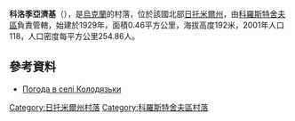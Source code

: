 {{coord|50|17|54|N|28|56|32|E|scale:30000|display=title}}

'''科洛季亞濟基'''（{{lang-uk|Колодязьки}}），是[[烏克蘭|烏克蘭]]的村落，位於該國北部[[日托米爾州|日托米爾州]]，由[[科羅斯特舍夫區|科羅斯特舍夫區]]負責管轄，始建於1929年，面積0.46平方公里，海拔高度192米，2001年人口118，人口密度每平方公里254.86人。

==參考資料==
* [http://weather.in.ua/ua/zhitomirskaja/11116 Погода в селі Колодязьки] {{Wayback|url=http://weather.in.ua/ua/zhitomirskaja/11116 |date=20111219130236 }}

{{DEFAULTSORT:Колодязьки}}
[[Category:日托米爾州村落|Category:日托米爾州村落]]
[[Category:科羅斯特舍夫區村落|Category:科羅斯特舍夫區村落]]


{{Zhytomyr-geo-stub}}